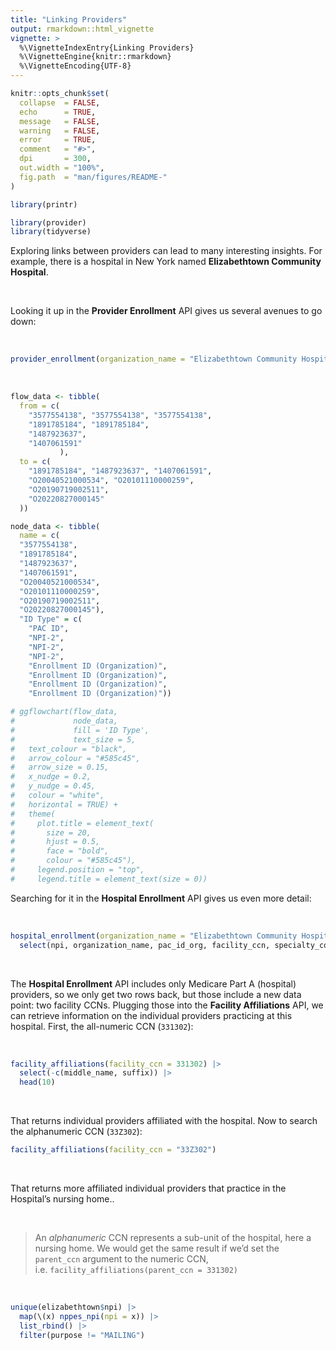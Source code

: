 ```yaml
---
title: "Linking Providers"
output: rmarkdown::html_vignette
vignette: >
  %\VignetteIndexEntry{Linking Providers}
  %\VignetteEngine{knitr::rmarkdown}
  %\VignetteEncoding{UTF-8}
---
```


```r
knitr::opts_chunk$set(
  collapse  = FALSE,
  echo      = TRUE, 
  message   = FALSE, 
  warning   = FALSE,
  error     = TRUE,
  comment   = "#>",
  dpi       = 300, 
  out.width = "100%",
  fig.path  = "man/figures/README-"
)

library(printr)
```

```r
library(provider)
library(tidyverse)
```


Exploring links between providers can lead to many interesting insights. For example, there is a hospital in New York named **Elizabethtown Community Hospital**. 

<br>

Looking it up in the **Provider Enrollment** API gives us several avenues to go down:

<br>

```r
provider_enrollment(organization_name = "Elizabethtown Community Hospital")
```


<br>


```r
flow_data <- tibble(
  from = c(
    "3577554138", "3577554138", "3577554138",
    "1891785184", "1891785184",
    "1487923637",
    "1407061591"
           ), 
  to = c(
    "1891785184", "1487923637", "1407061591",
    "O20040521000534", "O20101110000259",
    "O20190719002511",
    "O20220827000145"
  ))

node_data <- tibble(
  name = c(
  "3577554138", 
  "1891785184", 
  "1487923637",
  "1407061591",
  "O20040521000534", 
  "O20101110000259",
  "O20190719002511",
  "O20220827000145"), 
  "ID Type" = c(
    "PAC ID",
    "NPI-2",
    "NPI-2",
    "NPI-2",
    "Enrollment ID (Organization)",
    "Enrollment ID (Organization)",
    "Enrollment ID (Organization)",
    "Enrollment ID (Organization)"))

# ggflowchart(flow_data, 
#             node_data, 
#             fill = 'ID Type',
#             text_size = 5,
#   text_colour = "black",
#   arrow_colour = "#585c45",
#   arrow_size = 0.15,
#   x_nudge = 0.2,
#   y_nudge = 0.45,
#   colour = "white",
#   horizontal = TRUE) +
#   theme(
#     plot.title = element_text(
#       size = 20,
#       hjust = 0.5,
#       face = "bold",
#       colour = "#585c45"),
#     legend.position = "top",
#     legend.title = element_text(size = 0))
```

Searching for it in the **Hospital Enrollment** API gives us even more detail:

<br>

```r
hospital_enrollment(organization_name = "Elizabethtown Community Hospital") |> 
  select(npi, organization_name, pac_id_org, facility_ccn, specialty_code)
```

<br>

The **Hospital Enrollment** API includes only Medicare Part A (hospital) providers, so we only get two rows back, but those include a new data point: two facility CCNs. Plugging those into the **Facility Affiliations** API, we can retrieve information on the individual providers practicing at this hospital. First, the all-numeric CCN (`331302`):

<br>

```r
facility_affiliations(facility_ccn = 331302) |> 
  select(-c(middle_name, suffix)) |> 
  head(10)
```


<br>

That returns individual providers affiliated with the hospital. Now to search the alphanumeric CCN (`33Z302`):


```r
facility_affiliations(facility_ccn = "33Z302")
```

<br>

That returns more affiliated individual providers that practice in the Hospital's nursing home..

<br>

> An *alphanumeric* CCN represents a sub-unit of the hospital, here a nursing home. We would get the same result if we'd set the `parent_ccn` argument to the numeric CCN, i.e. `facility_affiliations(parent_ccn = 331302)`

<br>

```r
unique(elizabethtown$npi) |> 
  map(\(x) nppes_npi(npi = x)) |> 
  list_rbind() |> 
  filter(purpose != "MAILING")
```



